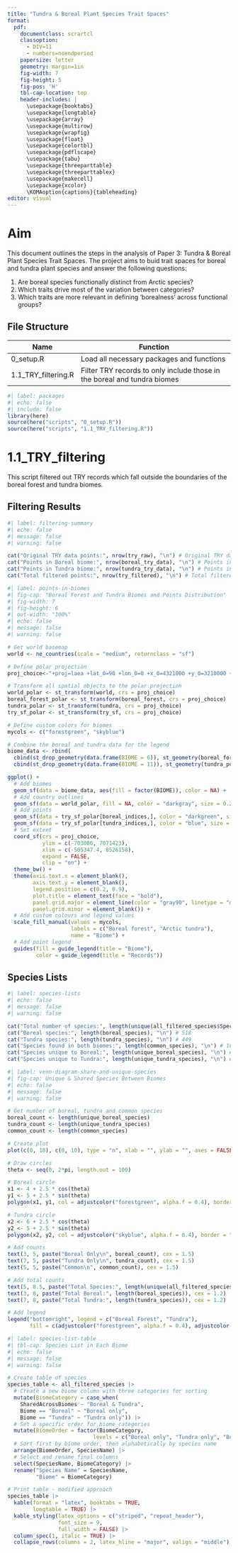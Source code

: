 ```yaml
---
title: "Tundra & Boreal Plant Species Trait Spaces"
format: 
  pdf:
    documentclass: scrartcl
    classoption: 
      - DIV=11
      - numbers=noendperiod
    papersize: letter
    geometry: margin=1in
    fig-width: 7
    fig-height: 5
    fig-pos: 'H'
    tbl-cap-location: top
    header-includes: |
      \usepackage{booktabs}
      \usepackage{longtable}
      \usepackage{array}
      \usepackage{multirow}
      \usepackage{wrapfig}
      \usepackage{float}
      \usepackage{colortbl}
      \usepackage{pdflscape}
      \usepackage{tabu}
      \usepackage{threeparttable}
      \usepackage{threeparttablex}
      \usepackage{makecell}
      \usepackage{xcolor}
      \KOMAoption{captions}{tableheading}
editor: visual
---
```


# Aim

This document outlines the steps in the analysis of Paper 3: Tundra & Boreal Plant Species Trait Spaces. The project aims to buid trait spaces for boreal and tundra plant species and answer the following questions:

1.  Are boreal species functionally distinct from Arctic species?
2.  Which traits drive most of the variation between categories?
3.  Which traits are more relevant in defining 'borealness' across functional groups?

## File Structure

| Name                | Function                                                                 |
|---------------------|--------------------------------------------------------------------------|
| 0_setup.R           | Load all necessary packages and functions                                |
| 1.1_TRY_filtering.R | Filter TRY records to only include those in the boreal and tundra biomes |

```r
#| label: packages
#| echo: false
#| include: false
library(here)
source(here("scripts", "0_setup.R"))
source(here("scripts", "1.1_TRY_filtering.R"))
```

# 1.1_TRY_filtering

This script filtered out TRY records which fall outside the boundaries of the boreal forest and tundra biomes.

## Filtering Results

```r
#| label: filtering-summary
#| echo: false
#| message: false
#| warning: false

cat("Original TRY data points:", nrow(try_raw), "\n") # Original TRY data points: 130 213 
cat("Points in Boreal biome:", nrow(boreal_try_data), "\n") # Points in Boreal biome: 20 594
cat("Points in Tundra biome:", nrow(tundra_try_data), "\n") # Points in Tundra biome: 42 500
cat("Total filtered points:", nrow(try_filtered), "\n") # Total filtered points: 63 094 

```

```r
#| label: points-in-biomes
#| fig-cap: "Boreal Forest and Tundra Biomes and Points Distribution"
#| fig-width: 7
#| fig-height: 6
#| out-width: "100%"
#| echo: false
#| message: false
#| warning: false

# Get world basemap
world <- ne_countries(scale = "medium", returnclass = "sf")

# Define polar projection
proj_choice<-"+proj=laea +lat_0=90 +lon_0=0 +x_0=4321000 +y_0=3210000 +ellps=GRS80 +units=m +no_defs "

# Transform all spatial objects to the polar projection
world_polar <- st_transform(world, crs = proj_choice)
boreal_forest_polar <- st_transform(boreal_forest, crs = proj_choice)
tundra_polar <- st_transform(tundra, crs = proj_choice)
try_sf_polar <- st_transform(try_sf, crs = proj_choice)

# Define custom colors for biomes
mycols <- c("forestgreen", "skyblue")

# Combine the boreal and tundra data for the legend
biome_data <- rbind(
  cbind(st_drop_geometry(data.frame(BIOME = 6)), st_geometry(boreal_forest_polar)) |> st_sf(),
  cbind(st_drop_geometry(data.frame(BIOME = 11)), st_geometry(tundra_polar)) |> st_sf())

ggplot() +
  # Add biomes
  geom_sf(data = biome_data, aes(fill = factor(BIOME)), color = NA) +
  # Add country outlines
  geom_sf(data = world_polar, fill = NA, color = "darkgray", size = 0.2) +
  # Add points
  geom_sf(data = try_sf_polar[boreal_indices,], color = "darkgreen", size = 0.8, alpha = 0.7) +
  geom_sf(data = try_sf_polar[tundra_indices,], color = "blue", size = 0.8, alpha = 0.7) +
  # Set extent
  coord_sf(crs = proj_choice, 
           ylim = c(-703086, 7071423), 
           xlim = c(-505347.4, 8526158),
           expand = FALSE,
           clip = "on") +
  theme_bw() +
  theme(axis.text.x = element_blank(),
        axis.text.y = element_blank(),
        legend.position = c(0.2, 0.9),
        plot.title = element_text(face = "bold"),
        panel.grid.major = element_line(color = "gray90", linetype = "dashed"),
        panel.grid.minor = element_blank()) +
  # Add custom colours and legend values
  scale_fill_manual(values = mycols,
                    labels = c("Boreal forest", "Arctic tundra"),
                    name = "Biome") +
  # Add point legend
  guides(fill = guide_legend(title = "Biome"),
         color = guide_legend(title = "Records"))
```

## Species Lists

```r
#| label: species-lists
#| echo: false
#| message: false
#| warning: false

cat("Total number of species:", length(unique(all_filtered_species$SpeciesName)), "\n") # 800
cat("Boreal species:", length(boreal_species), "\n") # 518
cat("Tundra species:", length(tundra_species), "\n") # 449
cat("Species found in both biomes:", length(common_species), "\n") # 167
cat("Species unique to Boreal:", length(unique_boreal_species), "\n") # 351
cat("Species unique to Tundra:", length(unique_tundra_species), "\n") # 282

```

```r
#| label: venn-diagram-share-and-unique-species
#| fig-cap: Unique & Shared Species Between Biomes
#| echo: false
#| message: false
#| warning: false

# Get number of boreal, tundra and common species
boreal_count <- length(unique_boreal_species)
tundra_count <- length(unique_tundra_species)
common_count <- length(common_species)

# Create plot
plot(c(0, 10), c(0, 10), type = "n", xlab = "", ylab = "", axes = FALSE)

# Draw circles
theta <- seq(0, 2*pi, length.out = 100)

# Boreal circle
x1 <- 4 + 2.5 * cos(theta)
y1 <- 5 + 2.5 * sin(theta)
polygon(x1, y1, col = adjustcolor("forestgreen", alpha.f = 0.4), border = "darkgreen")

# Tundra circle
x2 <- 6 + 2.5 * cos(theta)
y2 <- 5 + 2.5 * sin(theta)
polygon(x2, y2, col = adjustcolor("skyblue", alpha.f = 0.4), border = "blue")

# Add counts
text(3, 5, paste("Boreal Only\n", boreal_count), cex = 1.5)
text(7, 5, paste("Tundra Only\n", tundra_count), cex = 1.5)
text(5, 5, paste("Common\n", common_count), cex = 1.5)

# Add total counts
text(5, 8.5, paste("Total Species:", length(unique(all_filtered_species$SpeciesName))), cex = 1.3)
text(3, 8, paste("Total Boreal:", length(boreal_species)), cex = 1.2)
text(7, 8, paste("Total Tundra:", length(tundra_species)), cex = 1.2)

# Add legend
legend("bottomright", legend = c("Boreal Forest", "Tundra"), 
       fill = c(adjustcolor("forestgreen", alpha.f = 0.4), adjustcolor("skyblue", alpha.f = 0.4)))
```

```r
#| label: species-list-table
#| tbl-cap: Species List in Each Biome
#| echo: false
#| message: false
#| warning: false

# Create table of species
species_table <- all_filtered_species |>
  # Create a new biome column with three categories for sorting
  mutate(BiomeCategory = case_when(
    SharedAcrossBiomes ~ "Boreal & Tundra",
    Biome == "Boreal" ~ "Boreal only",
    Biome == "Tundra" ~ "Tundra only")) |>
  # Set a specific order for biome categories
  mutate(BiomeOrder = factor(BiomeCategory, 
                           levels = c("Boreal only", "Tundra only", "Boreal & Tundra"))) |> 
  # Sort first by biome order, then alphabetically by species name
  arrange(BiomeOrder, SpeciesName) |>
  # Select and rename final columns
  select(SpeciesName, BiomeCategory) |>
  rename("Species Name" = SpeciesName,
         "Biome" = BiomeCategory)

# Print table - modified approach
species_table |>
  kable(format = "latex", booktabs = TRUE,
        longtable = TRUE) |>
  kable_styling(latex_options = c("striped", "repeat_header"),
                font_size = 9,
                full_width = FALSE) |>
  column_spec(1, italic = TRUE) |>
  collapse_rows(columns = 2, latex_hline = "major", valign = "middle")
```
